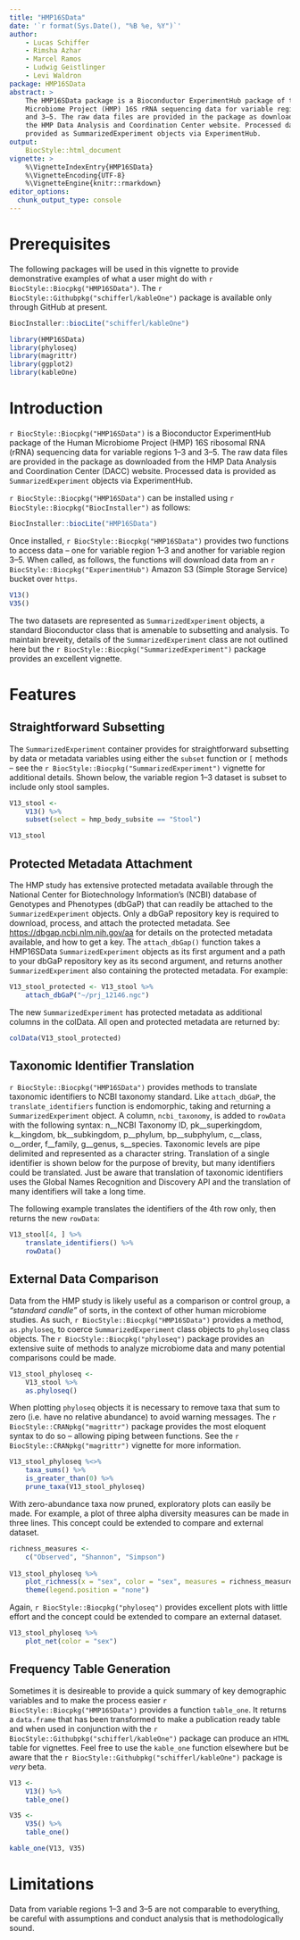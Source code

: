 ```yaml
---
title: "HMP16SData"
date: '`r format(Sys.Date(), "%B %e, %Y")`'
author:
    - Lucas Schiffer
    - Rimsha Azhar
    - Marcel Ramos
    - Ludwig Geistlinger
    - Levi Waldron
package: HMP16SData
abstract: >
    The HMP16SData package is a Bioconductor ExperimentHub package of the Human
    Microbiome Project (HMP) 16S rRNA sequencing data for variable regions 1–3
    and 3–5. The raw data files are provided in the package as downloaded from
    the HMP Data Analysis and Coordination Center website. Processed data is
    provided as SummarizedExperiment objects via ExperimentHub.
output:
    BiocStyle::html_document
vignette: >
    %\VignetteIndexEntry{HMP16SData}
    %\VignetteEncoding{UTF-8}
    %\VignetteEngine{knitr::rmarkdown}
editor_options: 
  chunk_output_type: console
---
```


# Prerequisites

The following packages will be used in this vignette to provide demonstrative
examples of what a user might do with `r BiocStyle::Biocpkg("HMP16SData")`. The
`r BiocStyle::Githubpkg("schifferl/kableOne")` package is available only through
GitHub at present.

```r
BiocInstaller::biocLite("schifferl/kableOne")

library(HMP16SData)
library(phyloseq)
library(magrittr)
library(ggplot2)
library(kableOne)
```

# Introduction

`r BiocStyle::Biocpkg("HMP16SData")` is a Bioconductor ExperimentHub package of
the Human Microbiome Project (HMP) 16S ribosomal RNA (rRNA) sequencing data for
variable regions 1–3 and 3–5. The raw data files are provided in the package as
downloaded from the HMP Data Analysis and Coordination Center (DACC) website. 
Processed data is provided as `SummarizedExperiment` objects via ExperimentHub.

`r BiocStyle::Biocpkg("HMP16SData")` can be installed using 
`r BiocStyle::Biocpkg("BiocInstaller")` as follows:

```r
BiocInstaller::biocLite("HMP16SData")
```

Once installed, `r BiocStyle::Biocpkg("HMP16SData")` provides two functions to 
access data – one for variable region 1–3 and another for variable region 3–5. 
When called, as follows, the functions will download data from an 
`r BiocStyle::Biocpkg("ExperimentHub")` Amazon S3 (Simple Storage Service) 
bucket over `https`.

```r
V13()
V35()
```

The two datasets are represented as `SummarizedExperiment` objects, a standard 
Bioconductor class that is amenable to subsetting and analysis. To maintain 
breveity, details of the `SummarizedExperiment` class are not outlined here but 
the `r BiocStyle::Biocpkg("SummarizedExperiment")` package provides an excellent
vignette.

# Features

## Straightforward Subsetting

The `SummarizedExperiment` container provides for straightforward subsetting by
data or metadata variables using either the `subset` function or `[` methods –
see the `r BiocStyle::Biocpkg("SummarizedExperiment")` vignette for additional
details. Shown below, the variable region 1–3 dataset is subset to include only
stool samples.

```r
V13_stool <-
    V13() %>%
    subset(select = hmp_body_subsite == "Stool")

V13_stool
```

## Protected Metadata Attachment

The HMP study has extensive protected metadata available through the National
Center for Biotechnology Information's (NCBI) database of Genotypes and
Phenotypes (dbGaP) that can readily be attached to the `SummarizedExperiment`
objects. Only a dbGaP repository key is required to download, process, and
attach the protected metadata. See <https://dbgap.ncbi.nlm.nih.gov/aa> for
details on the protected metadata available, and how to get a key. 
The `attach_dbGap()` function takes a HMP16SData `SummarizedExperiment`
objects as its first argument and a path to your dbGaP repository key as its
second argument, and returns another `SummarizedExperiment` also containing the 
protected metadata. For example:

```r
V13_stool_protected <- V13_stool %>%
    attach_dbGaP("~/prj_12146.ngc")
```

The new `SummarizedExperiment` has protected metadata as additional columns in 
the colData. All open and protected metadata are returned by:

```r
colData(V13_stool_protected)
```

## Taxonomic Identifier Translation

`r BiocStyle::Biocpkg("HMP16SData")` provides methods to translate 
taxonomic identifiers to NCBI taxonomy standard. Like `attach_dbGaP`, the `translate_identifiers` 
function is endomorphic, taking and returning a `SummarizedExperiment` object. A
column, `ncbi_taxonomy`, is added to `rowData` with the following syntax:
n__NCBI Taxonomy ID, pk__superkingdom, k__kingdom, bk__subkingdom, p__phylum,
bp__subphylum, c__class, o__order, f__family, g__genus, s__species. Taxonomic
levels are pipe delimited and represented as a character string. Translation of
a single identifier is shown below for the purpose of brevity, but many
identifiers could be translated. Just be aware that translation of taxonomic
identifiers uses the Global Names Recognition and Discovery API and the
translation of many identifiers will take a long time.

The following example translates the identifiers of the 4th row only, then returns
the new `rowData`:

```r
V13_stool[4, ] %>%
    translate_identifiers() %>%
    rowData()
```

## External Data Comparison

Data from the HMP study is likely useful as a comparison or control group, a 
_"standard candle"_ of sorts, in the context of other human microbiome studies.
As such, `r BiocStyle::Biocpkg("HMP16SData")` provides a method, `as.phyloseq`,
to coerce `SummarizedExperiment` class objects to `phyloseq` class objects. The
`r BiocStyle::Biocpkg("phyloseq")` package provides an extensive suite of 
methods to analyze microbiome data and many potential comparisons could be made.

```r
V13_stool_phyloseq <-
    V13_stool %>%
    as.phyloseq()
```

When plotting `phyloseq` objects it is necessary to remove taxa that sum to zero
(i.e. have no relative abundance) to avoid warning messages. The 
`r BiocStyle::CRANpkg("magrittr")` package provides the most eloquent syntax to
do so – allowing piping between functions. See the 
`r BiocStyle::CRANpkg("magrittr")` vignette for more information.

```r
V13_stool_phyloseq %<>%
    taxa_sums() %>% 
    is_greater_than(0) %>%
    prune_taxa(V13_stool_phyloseq)
```

With zero-abundance taxa now pruned, exploratory plots can easily be made. For 
example, a plot of three alpha diversity measures can be made in three lines.
This concept could be extended to compare and external dataset.

```r
richness_measures <-
    c("Observed", "Shannon", "Simpson")
    
V13_stool_phyloseq %>%
    plot_richness(x = "sex", color = "sex", measures = richness_measures) +
    theme(legend.position = "none")
```

Again, `r BiocStyle::Biocpkg("phyloseq")` provides excellent plots with little
effort and the concept could be extended to compare an external dataset.

```r
V13_stool_phyloseq %>%
    plot_net(color = "sex")
```

## Frequency Table Generation

Sometimes it is desireable to provide a quick summary of key demographic 
variables and to make the process easier `r BiocStyle::Biocpkg("HMP16SData")` 
provides a function `table_one`. It returns a `data.frame` that has been 
transformed to make a publication ready table and when used in conjunction with
the `r BiocStyle::Githubpkg("schifferl/kableOne")` package can produce an `HTML`
table for vignettes. Feel free to use the `kable_one` function elsewhere but be
aware that the `r BiocStyle::Githubpkg("schifferl/kableOne")` package is _very_
beta.

```r
V13 <-
    V13() %>%
    table_one()

V35 <-
    V35() %>%
    table_one()

kable_one(V13, V35)
```

# Limitations

Data from variable regions 1–3 and 3–5 are not comparable to everything, be 
careful with assumptions and conduct analysis that is methodologically sound.
